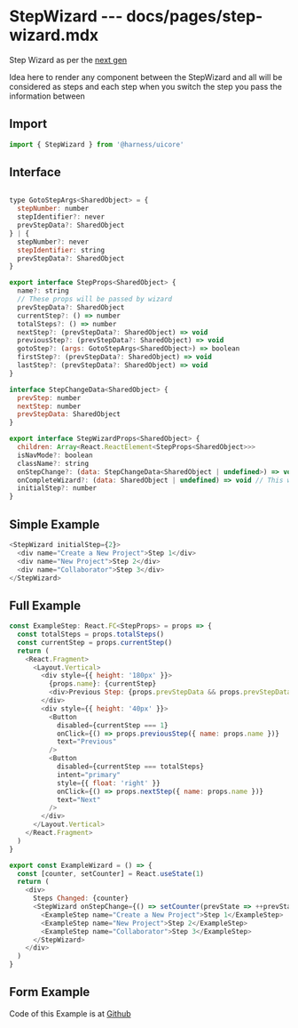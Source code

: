 # StepWizard --- docs/pages/step-wizard.mdx


Step Wizard as per the [next gen](https://harness.atlassian.net/wiki/spaces/UI/pages/683737840/Step+Wizard)

Idea here to render any component between the StepWizard and all will be considered as steps and each step when you switch the step you pass the information between

## Import

```js
import { StepWizard } from '@harness/uicore'
```

## Interface

```js

type GotoStepArgs<SharedObject> = {
  stepNumber: number
  stepIdentifier?: never
  prevStepData?: SharedObject
} | {
  stepNumber?: never
  stepIdentifier: string
  prevStepData?: SharedObject
}

export interface StepProps<SharedObject> {
  name?: string
  // These props will be passed by wizard
  prevStepData?: SharedObject
  currentStep?: () => number
  totalSteps?: () => number
  nextStep?: (prevStepData?: SharedObject) => void
  previousStep?: (prevStepData?: SharedObject) => void
  gotoStep?: (args: GotoStepArgs<SharedObject>) => boolean
  firstStep?: (prevStepData?: SharedObject) => void
  lastStep?: (prevStepData?: SharedObject) => void
}

interface StepChangeData<SharedObject> {
  prevStep: number
  nextStep: number
  prevStepData: SharedObject
}

export interface StepWizardProps<SharedObject> {
  children: Array<React.ReactElement<StepProps<SharedObject>>>
  isNavMode?: boolean
  className?: string
  onStepChange?: (data: StepChangeData<SharedObject | undefined>) => void
  onCompleteWizard?: (data: SharedObject | undefined) => void // This will be called when all step completed
  initialStep?: number
}

```

## Simple Example

```js live=true
<StepWizard initialStep={2}>
  <div name="Create a New Project">Step 1</div>
  <div name="New Project">Step 2</div>
  <div name="Collaborator">Step 3</div>
</StepWizard>
```

## Full Example

<ExampleWizard />

```js
const ExampleStep: React.FC<StepProps> = props => {
  const totalSteps = props.totalSteps()
  const currentStep = props.currentStep()
  return (
    <React.Fragment>
      <Layout.Vertical>
        <div style={{ height: '180px' }}>
          {props.name}: {currentStep}
          <div>Previous Step: {props.prevStepData && props.prevStepData.name}</div>
        </div>
        <div style={{ height: '40px' }}>
          <Button
            disabled={currentStep === 1}
            onClick={() => props.previousStep({ name: props.name })}
            text="Previous"
          />
          <Button
            disabled={currentStep === totalSteps}
            intent="primary"
            style={{ float: 'right' }}
            onClick={() => props.nextStep({ name: props.name })}
            text="Next"
          />
        </div>
      </Layout.Vertical>
    </React.Fragment>
  )
}

export const ExampleWizard = () => {
  const [counter, setCounter] = React.useState(1)
  return (
    <div>
      Steps Changed: {counter}
      <StepWizard onStepChange={() => setCounter(prevState => ++prevState)}>
        <ExampleStep name="Create a New Project">Step 1</ExampleStep>
        <ExampleStep name="New Project">Step 2</ExampleStep>
        <ExampleStep name="Collaborator">Step 3</ExampleStep>
      </StepWizard>
    </div>
  )
}
```

## Form Example

Code of this Example is at [Github](https://github.com/wings-software/uicore/blob/master/docs/shared/StepWizardFormExample.tsx)

<FormExampleStepWizard />
